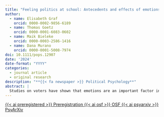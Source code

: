 ```yaml
---
title: "Feeling politics at school: Antecedents and effects of emotions in civic education"
author:
  - name: Elisabeth Graf
    orcid: 0000-0002-9856-6189
  - name: Thomas Goetz
    orcid: 0000-0001-6083-0602
  - name: Maik Bieleke
    orcid: 0000-0003-2586-1416
  - name: Dana Murano
    orcid: 0000-0001-5008-7974
doi: 10.1111/pops.12907
date: '2024'
date-format: "YYYY"
categories:
  - journal article
  - original research
description: "**{{< fa newspaper >}} Political Psychology**"
abstract: |
  Studies on voters have shown that emotions are an important factor in politics. However, less is known about emotions experienced by adolescents in the context of civic education. Applying the control-value theory to a cross-curricular context, we analyze the relations between two types of emotions experienced in civic education and their antecedents and effects on learning: achievement emotions experienced during in-class political discussions and epistemic emotions experienced during individual processing of political information in school. We hypothesized both types of emotions relate to control and value appraisal antecedents (e.g., internal political efficacy, personal importance). Further, we expected—depending on the specific emotion—positive or negative relations with academic outcomes (e.g., motivation, engagement, and knowledge). Data were collected with an online questionnaire in Austrian upper secondary schools with students (*N* = 594, *M*~age~ = 17.1) from grades 10 to 13. Bivariate latent correlations broadly support the expectations: We found mainly positive associations of antecedents and outcomes to enjoyment, hope, pride, curiosity, and surprise and negative associations to hopelessness, confusion, and boredom, but more complex correlation patterns for anxiety, anger, and shame. The results provide first insights into which emotions are experienced during political learning and underscore the importance of acknowledging the role of emotions in civic education.
---
```


<!-- Preregistration -->
<a 
  target = "_blank" 
  class = "btn btn-dark rounded-pill" 
  href = "https://doi.org/10.17605/OSF.IO/R9A6G" 
  role = "button">
{{< ai preregistered >}} Preregistration
</a>
<!-- OSF -->
<a 
  target = "_blank" 
  class = "btn btn-dark rounded-pill" 
  href = "https://osf.io/kcunq/" 
  role = "button">
{{< ai osf >}} OSF
</a>
<!-- PsyArXiv -->
<a 
  target = "_blank"
  class = "btn btn-dark rounded-pill"
  href = "https://doi.org/10.31234/osf.io/mfn8c"
  role = "button">
{{< ai psyarxiv >}} PsyArXiv
</a>